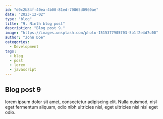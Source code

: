 ```yaml
---
id: "d0c2b84f-40ea-4b00-81ed-70865d0960ae"
date: "2023-12-02"
type: "blog"
title: "9. Ninth blog post"
description: "Blog post 9."
image: "https://images.unsplash.com/photo-1515377905703-5b1f2e4d7c00"
author: "John Doe"
categories:
  - Development
tags:
  - blog
  - post
  - lorem
  - javascript
---
```


## Blog post 9

lorem ipsum dolor sit amet, consectetur adipiscing elit. Nulla euismod, nisl eget fermentum aliquam, odio nibh ultricies nisl, eget ultricies nisl nisl eget odio.

